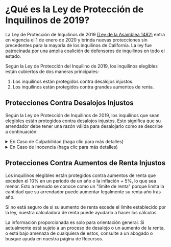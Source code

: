 
# ¿Qué es la Ley de Protección de Inquilinos de 2019?

La Ley de Protección de Inquilinos de 2019 [(Ley de la Asamblea 1482)](http://leginfo.legislature.ca.gov/faces/billNavClient.xhtml?bill_id=201920200AB1482) entra en vigencia el 1 de enero de 2020 y brinda nuevas protecciones sin precedentes para la mayoría de los inquilinos de California. La ley fue patrocinada por una amplia coalición de defensores de inquilinos en todo el estado.

Según la Ley de Protección del Inquilino de 2019, los inquilinos elegibles están cubiertos de dos maneras principales:

1. Los inquilinos están protegidos contra desalojos injustos.
2. Los inquilinos están protegidos contra grandes aumentos de renta.

## Protecciones Contra Desalojos Injustos

Según la Ley de Protección de Inquilinos de 2019, los inquilinos que sean elegibles están protegidos contra desalojos injustos. Esto significa que su arrendador debe tener una razón válida para desalojarlo como se describe a continuación:

<details>
    <summary>En Caso de Culpabilidad (haga clic para más detalles)</summary>
    <ol>
          <li>Falta de pago del renta.</li>
          <li>
            Incumplimiento con los términos esenciales de un contrato de arrendamiento que continúa después de una notificación por escrito del derecho de resolver la violación. Si el inquilino no resuelve la violación, el arrendador puede realizar un aviso de terminación sin posibilidad de saneamiento.
          </li>
          <li>Mantener, cometer o permitir una molestia.</li>
          <li>Destrucción de propiedad o crear una molestia.</li>
          <li>
            No firmar un contrato de arrendamiento con términos
            similares después de la expiración de un contrato de arrendamiento.
          </li>
          <li>
            Actividad criminal en la propiedad, o actividad criminal o
            amenaza criminal dirigida a un propietario o administrador de la propiedad.
          </li>
          <li>Asignación y subarriendo en violación del contrato de arrendamiento.</li>
          <li>Negarse a proporcionar al propietario acceso a la unidad.</li>
          <li>Usar las instalaciones para un propósito ilegal.</li>
          <li>
            Incumplimiento por parte de un licenciatario, agente o empleado
            del propietario para desocupar después de la terminación de la relación.
          </li>
          <li>
            Si un inquilino no entrega la posesión de la unidad después de la fecha
            que el inquilino avisara que se mudaria o después de que el propietario y el
            inquilino hayan acordado por escrito que el inquilino desalojará.
          </li>
        </ol>
</details>
<details>
    <summary>En Caso de Inocencia (haga clic para más detalles)</summary>
    <ol>
          <li>
            {" "}
            El propietario o pariente del propietario se puede mudar dentro de la unidad
            solo cuando este establecido en el contrato de arrendamiento
            original o un nuevo contrato lo permita. El desalojo debe
            ser realizado por un propietario o el cónyuge, pareja
            doméstica, hijos, nietos, padres o abuelos del propietario.
            El contrato de arrendamiento original o nuevo contrato debe reservar
            el derecho de mudarse para el propietario o el cónyuge, pareja doméstica,
            hijos, nietos, padres o abuelos del propietario.{" "}
          </li>
          <li>Retirar la unidad del mercado de renta.</li>
          <li>
            Cuando una agencia de la ciudad o del condado requiere que la unidad
            sea desocupada debido a condiciones inhabitables.
          </li>
          <li>
            Intención de demoler o remodelar sustancialmente una unidad. “Remodelación
            sustancial” significa el reemplazo o modificación sustancial de cualquier
            sistema estructural, eléctrico, de plomería o mecánico que requiera un
            permiso, o la eliminación de material peligroso, incluido plomo, moho o
            asbesto que no se pueda lograr de manera razonable con el inquilino en
            la unidad y eso requiere que el inquilino desocupe más de treinta días.
            Las mejoras cosméticas por sí solas, que incluyen pintura, decoración y
            reparaciones menores, no califican, ni ningún trabajo que se pueda hacer
            de manera segura con el inquilino en la unidad.
          </li>
        </ol>
</details>

## Protecciones Contra Aumentos de Renta Injustos

Los inquilinos elegibles están protegidos contra aumentos de renta que exceden el 10% en un período de un año o la inflación + 5%, lo que sea menor. Esto a menudo se conoce como un "límite de renta" porque limita la cantidad que su arrendador puede aumentar legalmente su renta año tras año.

Si no está seguro de si su aumento de renta excede el límite establecido por la ley, nuestra <Link to="/es/calculator">calculadora de renta</Link> puede ayudarlo a hacer los cálculos.

La información proporcionada es solo para orientación general. Si actualmente está sujeto a un proceso de desalojo o un aumento de la renta, o está bajo amenaza de cualquiera de estos, consulte a un abogado o busque ayuda en nuestra página de Recursos.
